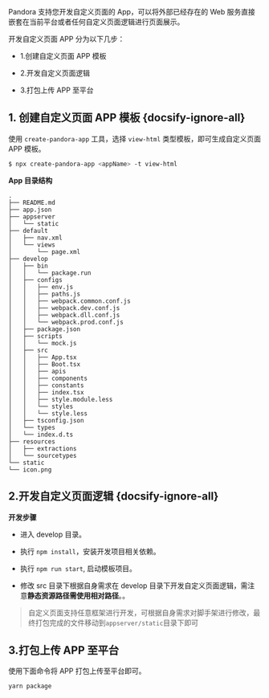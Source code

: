 Pandora 支持您开发自定义页面的 App，可以将外部已经存在的 Web 服务直接嵌套在当前平台或者任何自定义页面逻辑进行页面展示。

开发自定义页面 APP 分为以下几步：

- 1.创建自定义页面 APP 模板

- 2.开发自定义页面逻辑

- 3.打包上传 APP 至平台

## 1. 创建自定义页面 APP 模板 {docsify-ignore-all}

使用 `create-pandora-app` 工具，选择 `view-html` 类型模板，即可生成自定义页面 APP 模板。

```bash
$ npx create-pandora-app <appName> -t view-html
```

**App 目录结构**

```
.
├── README.md
├── app.json
├── appserver
│   └── static
├── default
│   ├── nav.xml
│   └── views
│       └── page.xml
├── develop
│   ├── bin
│   │   └── package.run
│   ├── configs
│   │   ├── env.js
│   │   ├── paths.js
│   │   ├── webpack.common.conf.js
│   │   ├── webpack.dev.conf.js
│   │   ├── webpack.dll.conf.js
│   │   └── webpack.prod.conf.js
│   ├── package.json
│   ├── scripts
│   │   └── mock.js
│   ├── src
│   │   ├── App.tsx
│   │   ├── Boot.tsx
│   │   ├── apis
│   │   ├── components
│   │   ├── constants
│   │   ├── index.tsx
│   │   ├── style.module.less
│   │   └── styles
│   │   └── style.less
│   ├── tsconfig.json
│   └── types
│   └── index.d.ts
├── resources
│   ├── extractions
│   └── sourcetypes
└── static
└── icon.png
```

## 2.开发自定义页面逻辑 {docsify-ignore-all}

**开发步骤**

- 进入 develop 目录。

- 执行 `npm install`，安装开发项目相关依赖。

- 执行 `npm run start`, 启动模板项目。

- 修改 src 目录下根据自身需求在 develop 目录下开发自定义页面逻辑，需注意**静态资源路径需使用相对路径**。。

> 自定义页面支持任意框架进行开发，可根据自身需求对脚手架进行修改，最终打包完成的文件移动到`appserver/static`目录下即可

## 3.打包上传 APP 至平台

使用下面命令将 APP 打包上传至平台即可。

```bash
yarn package
```
